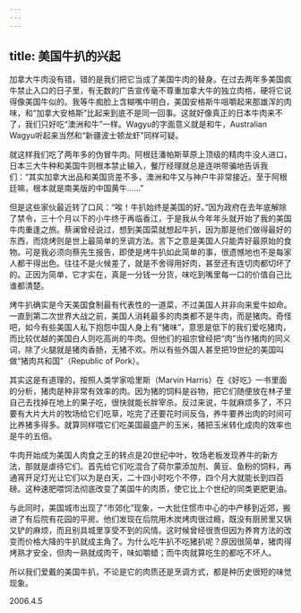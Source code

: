 ```yaml
---
---
---
```

title: 美国牛扒的兴起
---




加拿大牛肉没有错，错的是我们把它当成了美国牛肉的替身。在过去两年多美国疯牛禁止入口的日子里，有无数的广告宣传毫不尊重加拿大牛的独立肉格，硬将它说得像美国牛似的。我等牛痴脸上含糊嘴中明白，美国安格斯牛咀嚼起来那雄浑的肉味，和“加拿大安格斯”比起来到底不是同一回事。这就好像真正的日本牛肉来不了，我们只好吃“澳洲和牛”一样。Wagyu的字面意义就是和牛，Australian Wagyu听起来当然和“新疆波士顿龙虾”同样可疑。

就这样我们吃了两年多的伪冒牛肉。阿根廷潘帕斯草原上顶级的精肉牛没人进口，日本三大牛种和美国牛则根本禁止输入，餐厅经理就总是连哄带骗地告诉我们：“其实加拿大出品和美国货差不多，澳洲和牛又与神户牛非常接近。至于阿根廷嘛，根本就是南美版的中国黄牛……”

但是这些家伙最近转了口风：“唉！牛扒始终是美国的好。”因为政府在去年底解除了禁令，三十个月以下的小牛终于再临香江，于是我从今年年头就开始了我的美国牛肉重逢之旅。蔡澜曾经说过，想到美国菜就想起牛扒，因为那是他们做得最好的东西，而烧烤则是世上最简单的烹调方法。言下之意是美国人只能弄好最原始的食物。可是我必须向蔡先生报告，即使是烤牛扒如此简单的事，很遗憾地也不是每家人都干得出色。往往不是火候差了，就是不舍得用好肉，甚至还有连切肉都切坏了的。正因为简单，它才实在，真是一分钱一分货，味吃到嘴里每一口的价值自己比谁都清楚。

烤牛扒确实是今天美国食制最有代表性的一道菜，不过美国人并非向来爱牛如命。一直到第二次世界大战之前，美国人消耗最多的肉类都不是牛肉，而是猪肉。奇怪吧，如今有些美国人私下抱怨中国人身上有“猪味”，意思是低下的我们爱吃猪肉，而比较优越的美国白人则吃高尚的牛肉。但他们的祖宗曾经把“肉”当作猪肉的同义词，除了火腿就是猪肉香肠，无猪不欢。所以有些外国人甚至把19世纪的美国叫做“猪肉共和国”（Republic of Pork）。

其实这是有道理的，按照人类学家哈里斯（Marvin Harris）在《好吃》一书里面的分析，猪肉是种非常有效率的肉。因为猪的饲料是谷物，把它们随便放在林子里自己去找掉在地上的果子吃，很快就能长胖宰杀。反过来说，牛就麻烦多了，不只要有大片大片的牧场给它们吃草，吃完了还要花时间反刍，养牛要养出肉的时间可比养猪多得多。就算同样喂它们吃美国最盛产的玉米，猪把玉米转化成肉的效率也是牛的五倍。

牛肉开始成为美国人肉食之王的转点是20世纪中叶，牧场老板发现养牛的新方法，那就是虐待它们。首先给它们吃混合了荷尔蒙添加剂、黄豆、鱼粉的饲料，再通宵开足灯光让它们以为是白天，二十四小时吃个不停，四个月大就能长到四百磅。这种速肥喂饲法彻底改变了美国牛的肉质，使它比上个世纪的同类更肥更油。

与此同时，美国城市出现了“市郊化”现象，一大批住惯市中心的中产移到近郊，搬进了有后院有花园的平房。他们发现在后院用木炭烤肉很过瘾，既没有厨房里又锅又铲的麻烦，而且别具城里享受不到的风情。这时候曾经很贵但因为养育方法的改变而价格大降的牛扒就成主角了。为什么吃牛扒不吃猪扒呢？原因很简单，猪肉得烤熟才安全，但肉一熟就成肉干，味如嚼蜡；而牛肉就算吃生的都吃不坏人。

所以我们爱戴的美国牛扒，不论是它的肉质还是烹调方式，都是种历史很短的味觉现象。





2006.4.5